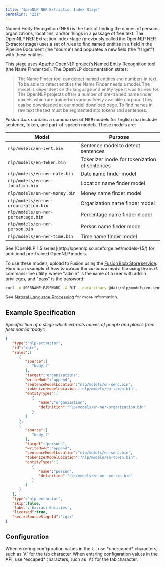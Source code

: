 ```yaml
---
title: "OpenNLP NER Extraction Index Stage"
permalink: "221"
---
```


Named Entity Recognition (NER) is the task of finding the names of persons, organizations, locations, and/or things in a passage of free text. The OpenNLP NER Extraction index stage (previously called the OpenNLP NER Extractor stage) uses a set of rules to find named entities in a field in the Pipeline Document (the "source") and populates a new field (the "target") with these entities.

This stage uses [Apache OpenNLP](http://opennlp.apache.org/) project’s [Named Entity Recognition tool](http://opennlp.apache.org/docs/#tools.namefind.recognition) (the Name Finder tool). The OpenNLP documentation states:

> The Name Finder tool can detect named entities and numbers in text. To be able to detect entities the Name Finder needs a model. The model is dependent on the language and entity type it was trained for. The OpenNLP projects offers a number of pre-trained name finder models which are trained on various freely available corpora. They can be downloaded at our model download page. To find names in raw text the text must be segmented into tokens and sentences.

Fusion 4.x.x contains a common set of NER models for English that include sentence, token, and part-of-speech models. These models are:

| Model | Purpose |
| --- | --- |
| `nlp/models/en-sent.bin` | Sentence model to detect sentences |
| `nlp/models/en-token.bin` | Tokenizer model for tokenization of sentences |
| `nlp/models/en-ner-date.bin` | Date name finder model |
| `nlp/models/en-ner-location.bin` | Location name finder model |
| `nlp/models/en-ner-money.bin` | Money name finder model |
| `nlp/models/en-ner-organization.bin` | Organization name finder model |
| `nlp/models/en-ner-percentage.bin` | Percentage name finder model |
| `nlp/models/en-ner-person.bin` | Person name finder model |
| `nlp/models/en-ner-time.bin` | Time name finder model |

<Note>
See [OpenNLP 1.5 series](http://opennlp.sourceforge.net/models-1.5/) for additional pre-trained OpenNLP models.
</Note>

To use these models, upload to Fusion using the [Fusion Blob Store service](/fusion-server/4.2/153/blob-storage). Here is an example of how to upload the sentence model file using the `curl` command-line utility, where "admin" is the name of a user with admin privileges, and "pass" is the password:

```bash
curl -u USERNAME:PASSWORD -X PUT --data-binary @data/nlp/models/en-sent.bin -H 'Content-type: application/octet-stream' http://localhost:8764/api/blobs/en-sent.bin
```

See [Natural Language Processing](/fusion-ai/4.2/451/natural-language-processing) for more information.

## Example Specification

*Specification of a stage which extracts names of people and places from field named 'body':*

```json
{
   "type":"nlp-extractor",
   "id":"iqtr",
   "rules":[
      {
         "source":[
            "body_t"
         ],
         "target":"organizations",
         "writeMode":"append",
         "sentenceModelLocation":"nlp/models/en-sent.bin",
         "tokenizerModelLocation":"nlp/models/en-token.bin",
         "entityTypes":[
            {
               "name":"organization",
               "definition":"nlp/models/en-ner-organization.bin"
            }
         ]
      },
      {
         "source":[
            "body_t"
         ],
         "target":"persons",
         "writeMode":"append",
         "sentenceModelLocation":"nlp/models/en-sent.bin",
         "tokenizerModelLocation":"nlp/models/en-token.bin",
         "entityTypes":[
            {
               "name":"person",
               "definition":"nlp/models/en-ner-person.bin"
            }
         ]
      }
   ],
   "type":"nlp-extractor",
   "skip":false,
   "label":"Extract Entities",
   "licensed":true,
   "secretSourceStageId":"iqtr"
}
```

## Configuration

<Tip>
When entering configuration values in the UI, use *unescaped* characters, such as `\t` for the tab character. When entering configuration values in the API, use *escaped* characters, such as `\\t` for the tab character.
</Tip>


<SchemaParamFields schema={schema}/>
